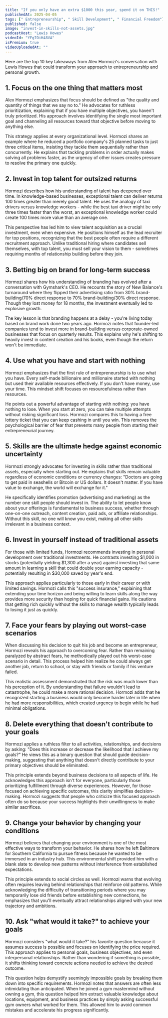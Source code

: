 ```yaml
---
title: "If you only have an extra $1000 this year, spend it on THIS!"
publishedAt: 2025-04-05
tags: [" Entrepreneurship", " Skill Development", " Financial Freedom"]
published: false
image: "invest-in-skills-not-assets.jpg"
podcastHost: "Lewis Howes"
videoId: "YFg7OiH48VA"
isPremium: true
videoUploadedAt: ""
---
```



<PodcastSummaryPageLayout frontmatter={frontmatter}>

Here are the top 10 key takeaways from Alex Hormozi's conversation with Lewis Howes that could transform your approach to entrepreneurship and personal growth.

## 1. Focus on the one thing that matters most

Alex Hormozi emphasizes that focus should be defined as "the quality and quantity of things that we say no to." He advocates for ruthless prioritization, explaining that if you have multiple objectives, you haven't truly prioritized. His approach involves identifying the single most important goal and channeling all resources toward that objective before moving to anything else.

This strategy applies at every organizational level. Hormozi shares an example where he reduced a portfolio company's 25 planned tasks to just three critical items, insisting they tackle them sequentially rather than concurrently. He explains that tackling problems in order actually makes solving all problems faster, as the urgency of other issues creates pressure to resolve the primary one quickly.

## 2. Invest in top talent for outsized returns

Hormozi describes how his understanding of talent has deepened over time. In knowledge-based businesses, exceptional talent can deliver returns 100 times greater than merely good talent. He uses the analogy of taxi drivers versus knowledge workers - while the best taxi driver might be only three times faster than the worst, an exceptional knowledge worker could create 100 times more value than an average one.

This perspective has led him to view talent acquisition as a crucial investment, even when expensive. He positions himself as the lead recruiter for top positions, recognizing that the best people often require a different recruitment approach. Unlike traditional hiring where candidates sell themselves, with top talent, you must sell your vision to them - sometimes requiring months of relationship building before they join.

## 3. Betting big on brand for long-term success

Hormozi shares how his understanding of branding has evolved after a conversation with Gymshark's CEO. He recounts the story of New Balance's turnaround where they flipped their advertising ratio from 30% brand-building/70% direct response to 70% brand-building/30% direct response. Though they lost money for 18 months, the investment eventually led to explosive growth.

The key lesson is that branding happens at a delay - you're living today based on brand work done two years ago. Hormozi notes that founder-led companies tend to invest more in brand-building versus corporate-owned businesses that focus on quarterly results. This explains why he's shifting to heavily invest in content creation and his books, even though the return won't be immediate.

## 4. Use what you have and start with nothing

Hormozi emphasizes that the first rule of entrepreneurship is to use what you have. Every self-made billionaire and millionaire started with nothing but used their available resources effectively. If you don't have money, use your time. This mindset shift focuses on resourcefulness rather than resources.

He points out a powerful advantage of starting with nothing: you have nothing to lose. When you start at zero, you can take multiple attempts without risking significant loss. Hormozi compares this to having a free lottery ticket that you can keep cashing in until you win. This removes the psychological barrier of fear that prevents many people from starting their entrepreneurial journey.

## 5. Skills are the ultimate hedge against economic uncertainty

Hormozi strongly advocates for investing in skills rather than traditional assets, especially when starting out. He explains that skills remain valuable regardless of economic conditions or currency changes: "Doctors are going to get paid in seashells or Bitcoin or US dollars. It doesn't matter. If you have value to exchange, the world will exchange for it."

He specifically identifies promotion (advertising and marketing) as the number one skill people should invest in. The ability to let people know about your offerings is fundamental to business success, whether through one-on-one outreach, content creation, paid ads, or affiliate relationships. Without this skill, no one will know you exist, making all other skills irrelevant in a business context.

## 6. Invest in yourself instead of traditional assets

For those with limited funds, Hormozi recommends investing in personal development over traditional investments. He contrasts investing $1,000 in stocks (potentially yielding $1,300 after a year) against investing that same amount in learning a skill that could double your earning capacity - potentially resulting in $30,000 saved by year's end.

This approach applies particularly to those early in their career or with limited savings. Hormozi calls this "success insurance," explaining that extending your time horizon and being willing to learn skills along the way provides more security than hoping for quick financial gains. He cautions that getting rich quickly without the skills to manage wealth typically leads to losing it just as quickly.

## 7. Face your fears by playing out worst-case scenarios

When discussing his decision to quit his job and become an entrepreneur, Hormozi reveals his approach to overcoming fear. Rather than remaining paralyzed by abstract fears, he methodically played out his worst-case scenario in detail. This process helped him realize he could always get another job, return to school, or stay with friends or family if his venture failed.

This realistic assessment demonstrated that the risk was much lower than his perception of it. By understanding that failure wouldn't lead to catastrophe, he could make a more rational decision. Hormozi adds that he recognized starting a business would only become harder later in life when he had more responsibilities, which created urgency to begin while he had minimal obligations.

## 8. Delete everything that doesn't contribute to your goals

Hormozi applies a ruthless filter to all activities, relationships, and decisions by asking: "Does this increase or decrease the likelihood that I achieve my goals?" He views this as a binary question that should guide decision-making, suggesting that anything that doesn't directly contribute to your primary objectives should be eliminated.

This principle extends beyond business decisions to all aspects of life. He acknowledges this approach isn't for everyone, particularly those prioritizing fulfillment through diverse experiences. However, for those focused on achieving specific outcomes, this clarity simplifies decision-making. Hormozi suggests that people who criticize this focused approach often do so because your success highlights their unwillingness to make similar sacrifices.

## 9. Change your behavior by changing your conditions

Hormozi believes that changing your environment is one of the most effective ways to transform your behavior. He shares how he left Baltimore for Southern California to pursue fitness because he wanted to be immersed in an industry hub. This environmental shift provided him with a blank slate to develop new patterns without interference from established expectations.

This principle extends to social circles as well. Hormozi warns that evolving often requires leaving behind relationships that reinforce old patterns. While acknowledging the difficulty of transitioning periods where you may temporarily lose old friends before establishing new connections, he emphasizes that you'll eventually attract relationships aligned with your new trajectory and ambitions.

## 10. Ask "what would it take?" to achieve your goals

Hormozi considers "what would it take?" his favorite question because it assumes success is possible and focuses on identifying the price required. This approach applies to personal goals, business objectives, and even interpersonal relationships. Rather than wondering if something is possible, it shifts thinking toward concrete actions needed to achieve the desired outcome.

This question helps demystify seemingly impossible goals by breaking them down into specific requirements. Hormozi notes that answers are often less intimidating than anticipated. When he joined a gym mastermind without owning a gym, this question helped him extract valuable knowledge about locations, equipment, and business practices by simply asking successful gym owners what worked for them. This allowed him to avoid common mistakes and accelerate his progress significantly.

</PodcastSummaryPageLayout>
